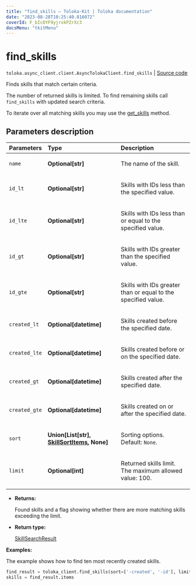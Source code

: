 ```yaml
---
title: "find_skills — Toloka-Kit | Toloka documentation"
date: "2023-08-28T10:25:40.816072"
coverId: F_bIcOYF9yjrxkPZrXc3
docsMenu: "tkitMenu"
---
```


# find_skills

`toloka.async_client.client.AsyncTolokaClient.find_skills` | [Source code](https://github.com/Toloka/toloka-kit/blob/v1.2.1/src/client/__init__.py#L0)

Finds skills that match certain criteria.

The number of returned skills is limited. To find remaining skills call `find_skills` with updated search criteria.

To iterate over all matching skills you may use the [get_skills](/docs/toloka-kit/reference/toloka.client.TolokaClient.get_skills) method.

## Parameters description

| Parameters | Type | Description |
| :----------| :----| :-----------|
`name`|**Optional\[str\]**|<p>The name of the skill.</p>
`id_lt`|**Optional\[str\]**|<p>Skills with IDs less than the specified value.</p>
`id_lte`|**Optional\[str\]**|<p>Skills with IDs less than or equal to the specified value.</p>
`id_gt`|**Optional\[str\]**|<p>Skills with IDs greater than the specified value.</p>
`id_gte`|**Optional\[str\]**|<p>Skills with IDs greater than or equal to the specified value.</p>
`created_lt`|**Optional\[datetime\]**|<p>Skills created before the specified date.</p>
`created_lte`|**Optional\[datetime\]**|<p>Skills created before or on the specified date.</p>
`created_gt`|**Optional\[datetime\]**|<p>Skills created after the specified date.</p>
`created_gte`|**Optional\[datetime\]**|<p>Skills created on or after the specified date.</p>
`sort`|**Union\[List\[str\], [SkillSortItems](/docs/toloka-kit/reference/toloka.client.search_requests.SkillSortItems), None\]**|<p>Sorting options. Default: `None`.</p>
`limit`|**Optional\[int\]**|<p>Returned skills limit. The maximum allowed value: 100.</p>

* **Returns:**

  Found skills and a flag showing whether there are more matching skills exceeding the limit.

* **Return type:**

  [SkillSearchResult](/docs/toloka-kit/reference/toloka.client.search_results.SkillSearchResult)

**Examples:**

The example shows how to find ten most recently created skills.

```python
find_result = toloka_client.find_skills(sort=['-created', '-id'], limit=10)
skills = find_result.items
```